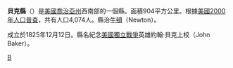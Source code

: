 {{Otheruses|貝克縣|subject=美國喬治亞州的一個縣|other=同名的縣}}
{{Infobox U.S. County
| county = 貝克縣
| state = 喬治亞州
| en county = Baker County
| en state = Georgia
| seal = 
| seallink = 
| map = Baker County Georgia.png
| map size = 225
| founded = 1825
| seat = Newton
| largest city = Newton
| area_total_sq_mi = 349
| area_total_km2 = 904
| area_land_sq_mi = 343
| area_land_km2 = 889
| area_water_sq_mi = 6
| area_water_km2 = 15
| area percentage = 1.70% 
| census estimate yr = 2006
| pop = 4098
| density_sq_mi = 12
| density_km2 = 5
| time zone = 北美东部时区
| UTC offset = -5
| DST offset = -4
| web = 
}}
'''貝克縣'''（{{lang-en|Baker County}}）是[[美國|美國]][[喬治亞州|喬治亞州]]西南部的一個縣。面積904平方公里。根據[[美國2000年人口普查|美國2000年人口普查]]，共有人口4,074人。縣治[[牛頓_(喬治亞州)|牛頓]]（Newton）。

成立於1825年12月12日。縣名紀念[[美國獨立戰爭|美國獨立戰爭]]英雄約翰·貝克上校（John Baker）。

{{貝克縣 (喬治亞州)}}
{{Georgia}}

[[Category:佐治亚州行政区划|B]]
